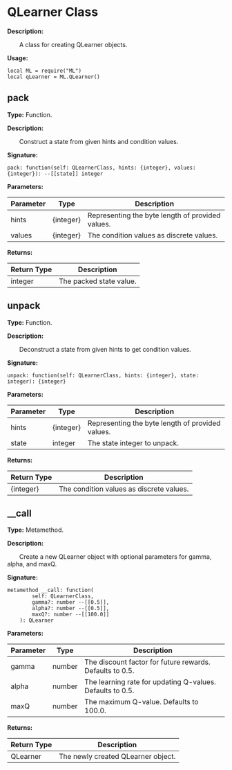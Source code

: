 
# QLearner Class

**Description:**

&emsp;&emsp;A class for creating QLearner objects.

**Usage:**
```tl
local ML = require("ML")
local qLearner = ML.QLearner()
```

## pack

**Type:** Function.

**Description:**

&emsp;&emsp;Construct a state from given hints and condition values.

**Signature:**
```tl
pack: function(self: QLearnerClass, hints: {integer}, values: {integer}): --[[state]] integer
```

**Parameters:**

| Parameter | Type | Description |
| --- | --- | --- |
| hints | \{integer} | Representing the byte length of provided values. |
| values | \{integer} | The condition values as discrete values. |

**Returns:**

| Return Type | Description |
| --- | --- |
| integer | The packed state value. |

## unpack

**Type:** Function.

**Description:**

&emsp;&emsp;Deconstruct a state from given hints to get condition values.

**Signature:**
```tl
unpack: function(self: QLearnerClass, hints: {integer}, state: integer): {integer}
```

**Parameters:**

| Parameter | Type | Description |
| --- | --- | --- |
| hints | \{integer} | Representing the byte length of provided values. |
| state | integer | The state integer to unpack. |

**Returns:**

| Return Type | Description |
| --- | --- |
| \{integer} | The condition values as discrete values. |

## __call

**Type:** Metamethod.

**Description:**

&emsp;&emsp;Create a new QLearner object with optional parameters for gamma, alpha, and maxQ.

**Signature:**
```tl
metamethod __call: function(
		self: QLearnerClass,
		gamma?: number --[[0.5]],
		alpha?: number --[[0.5]],
		maxQ?: number --[[100.0]]
	): QLearner
```

**Parameters:**

| Parameter | Type | Description |
| --- | --- | --- |
| gamma | number | The discount factor for future rewards. Defaults to 0.5. |
| alpha | number | The learning rate for updating Q-values. Defaults to 0.5. |
| maxQ | number | The maximum Q-value. Defaults to 100.0. |

**Returns:**

| Return Type | Description |
| --- | --- |
| QLearner | The newly created QLearner object. |